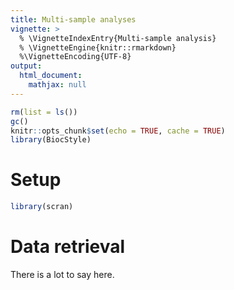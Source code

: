 ```yaml
---
title: Multi-sample analyses
vignette: >
  % \VignetteIndexEntry{Multi-sample analysis}
  % \VignetteEngine{knitr::rmarkdown}
  %\VignetteEncoding{UTF-8}
output:
  html_document:
    mathjax: null   
---
```


```r
rm(list = ls())
gc()
knitr::opts_chunk$set(echo = TRUE, cache = TRUE)
library(BiocStyle)
```

# Setup

```r
library(scran)
```

# Data retrieval

There is a lot to say here.
